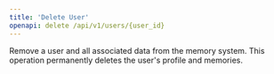 ```yaml
---
title: 'Delete User'
openapi: delete /api/v1/users/{user_id}
---
```


Remove a user and all associated data from the memory system. This operation permanently deletes the user's profile and memories.

